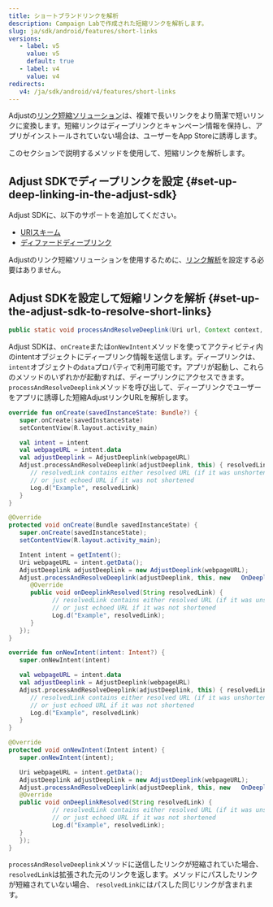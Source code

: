 ```yaml
---
title: ショートブランドリンクを解析
description: Campaign Labで作成された短縮リンクを解析します。
slug: ja/sdk/android/features/short-links
versions:
   - label: v5
     value: v5
     default: true
   - label: v4
     value: v4
redirects:
   v4: /ja/sdk/android/v4/features/short-links
---
```


Adjustの[リンク短縮ソリューション](https://help.adjust.com/ja/article/short-branded-links)は、複雑で長いリンクをより簡潔で短いリンクに変換します。短縮リンクはディープリンクとキャンペーン情報を保持し、アプリがインストールされていない場合は、ユーザーをApp Storeに誘導します。

このセクションで説明するメソッドを使用して、短縮リンクを解析します。

## Adjust SDKでディープリンクを設定 {#set-up-deep-linking-in-the-adjust-sdk}

Adjust SDKに、以下のサポートを追加してください。

-  [URIスキーム](/ja/sdk/android/features/deep-links)
-  [ディファードディープリンク](/ja/sdk/android/features/deep-links#deferred-deep-linking)

<Callout type="note">

Adjustのリンク短縮ソリューションを使用するために、[リンク解析](/ja/sdk/android/features/deep-links#link-resolution)を設定する必要はありません。

</Callout>

## Adjust SDKを設定して短縮リンクを解析 {#set-up-the-adjust-sdk-to-resolve-short-links}

<CodeBlock title="メソッドシグネチャー">

```java
public static void processAndResolveDeeplink(Uri url, Context context, OnDeeplinkResolvedListener callback)
```

</CodeBlock>

Adjust SDKは、`onCreate`または`onNewIntent`メソッドを使ってアクティビティ内のintentオブジェクトにディープリンク情報を送信します。ディープリンクは、 `intent`オブジェクトの`data`プロパティで利用可能です。アプリが起動し、これらのメソッドのいずれかが起動すれば、ディープリンクにアクセスできます。`processAndResolveDeeplink`メソッドを呼び出して、ディープリンクでユーザーをアプリに誘導した短縮AdjustリンクURLを解析します。

<Tabs>
<Tab title="Kotlin" sync="kotlin">

```kotlin
override fun onCreate(savedInstanceState: Bundle?) {
   super.onCreate(savedInstanceState)
   setContentView(R.layout.activity_main)

   val intent = intent
   val webpageURL = intent.data
   val adjustDeeplink = AdjustDeeplink(webpageURL)
   Adjust.processAndResolveDeeplink(adjustDeeplink, this) { resolvedLink ->
      // resolvedLink contains either resolved URL (if it was unshortened)
      // or just echoed URL if it was not shortened
      Log.d("Example", resolvedLink)
   }
}
```

</Tab>
<Tab title="Java" sync="java">

```java
@Override
protected void onCreate(Bundle savedInstanceState) {
   super.onCreate(savedInstanceState);
   setContentView(R.layout.activity_main);

   Intent intent = getIntent();
   Uri webpageURL = intent.getData();
   AdjustDeeplink adjustDeeplink = new AdjustDeeplink(webpageURL);
   Adjust.processAndResolveDeeplink(adjustDeeplink, this, new   OnDeeplinkResolvedListener() {
      @Override
      public void onDeeplinkResolved(String resolvedLink) {
            // resolvedLink contains either resolved URL (if it was unshortened)
            // or just echoed URL if it was not shortened
            Log.d("Example", resolvedLink);
      }
   });
}
```

</Tab>
</Tabs>
<Tabs>
<Tab title="Kotlin" sync="kotlin">

```kotlin
override fun onNewIntent(intent: Intent?) {
   super.onNewIntent(intent)

   val webpageURL = intent.data
   val adjustDeeplink = AdjustDeeplink(webpageURL)
   Adjust.processAndResolveDeeplink(adjustDeeplink, this) { resolvedLink ->
      // resolvedLink contains either resolved URL (if it was unshortened)
      // or just echoed URL if it was not shortened
      Log.d("Example", resolvedLink)
   }
}
```

</Tab>
<Tab title="Java" sync="java">

```java
@Override
protected void onNewIntent(Intent intent) {
   super.onNewIntent(intent);

   Uri webpageURL = intent.getData();
   AdjustDeeplink adjustDeeplink = new AdjustDeeplink(webpageURL);
   Adjust.processAndResolveDeeplink(adjustDeeplink, this, new   OnDeeplinkResolvedListener() {
   @Override
   public void onDeeplinkResolved(String resolvedLink) {
            // resolvedLink contains either resolved URL (if it was unshortened)
            // or just echoed URL if it was not shortened
            Log.d("Example", resolvedLink);
   }
   });
}
```

</Tab>
</Tabs>

`processAndResolveDeeplink`メソッドに送信したリンクが短縮されていた場合、 `resolvedLink`は拡張された元のリンクを返します。メソッドにパスしたリンクが短縮されていない場合、 `resolvedLink`にはパスした同じリンクが含まれます。
